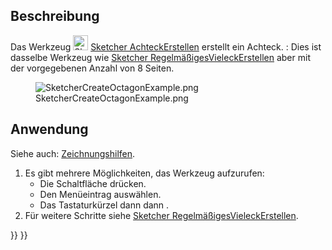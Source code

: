<languages/>

{{Docnav/de
|[[Sketcher_CreateHeptagon/de|SiebeneckErstellen]]
|[[Sketcher_CreateRegularPolygon/de|RegelmäßigesVieleckErstellen]]
|[[Sketcher_Workbench/de|Sketcher]]
|IconL=Sketcher_CreateHeptagon.svg
|IconR=Sketcher_CreateRegularPolygon.png
|IconC=Workbench_Sketcher.svg
}}

{{GuiCommand/de
|Name=Sketcher CreateOctagon
|Name/de=Sketcher AchteckErstellen
|MenuLocation=Sketch → Skizzengeometrien → Achteck erstellen
|Workbenches=[[Sketcher_Workbench/de|Sketcher]]
|Shortcut={{KEY|G}} {{KEY|P}} {{KEY|8}}
|Version=0.15
|SeeAlso=[[Sketcher_CreateRegularPolygon/de|Sketcher RegelmäßigesVieleckErstellen]]
}}

<span id="Description"></span>
==Beschreibung==

Das Werkzeug [[Image:Sketcher_CreateOctagon.svg|24px]] [[Sketcher_CreateOctagon/de|Sketcher AchteckErstellen]] erstellt ein Achteck. {{Version/de|1.0}}: Dies ist dasselbe Werkzeug wie [[Sketcher_CreateRegularPolygon/de|Sketcher RegelmäßigesVieleckErstellen]] aber mit der vorgegebenen Anzahl von 8 Seiten.

[[Image:SketcherCreateOctagonExample.png‎]]

<span id="Usage"></span>
== Anwendung ==

Siehe auch: [[Sketcher_Workbench/de#Zeichnungshilfen|Zeichnungshilfen]].

# Es gibt mehrere Möglichkeiten, das Werkzeug aufzurufen:
#* Die Schaltfläche {{Button|[[Image:Sketcher_CreateOctagon.svg|16px]] [[Sketcher_CreateOctagon/de|Achteck]]}} drücken.
#* Den Menüeintrag {{MenuCommand|Skizze → Skizzengeometrien → [[Image:Sketcher_CreateOctagon.svg|16px]] Achteck erstellen}} auswählen.
#* Das Tastaturkürzel {{KEY|G}} dann {{KEY|P}} dann {{KEY|8}}.
# Für weitere Schritte siehe [[Sketcher_CreateRegularPolygon/de#Anwendung|Sketcher RegelmäßigesVieleckErstellen]].


{{Docnav/de
|[[Sketcher_CreateHeptagon/de|SiebeneckErstellen]]
|[[Sketcher_CreateRegularPolygon/de|RegelmäßigesVieleckErstellen]]
|[[Sketcher_Workbench/de|Sketcher]]
|IconL=Sketcher_CreateHeptagon.svg
|IconR=Sketcher_CreateRegularPolygon.png
|IconC=Workbench_Sketcher.svg
}}

{{Sketcher_Tools_navi{{#translation:}}}}
{{Userdocnavi{{#translation:}}}}